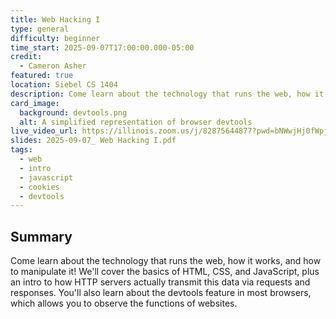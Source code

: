 ```yaml
---
title: Web Hacking I
type: general
difficulty: beginner
time_start: 2025-09-07T17:00:00.000-05:00
credit:
  - Cameron Asher
featured: true
location: Siebel CS 1404
description: Come learn about the technology that runs the web, how it works, and how to manipulate it!
card_image:
  background: devtools.png
  alt: A simplified representation of browser devtools
live_video_url: https://illinois.zoom.us/j/82875644877?pwd=bNWwjHj0fWpjaVbGZbWtd2VHlRqrpS.1
slides: 2025-09-07_ Web Hacking I.pdf
tags:
  - web
  - intro
  - javascript
  - cookies
  - devtools
---
```

## Summary

Come learn about the technology that runs the web, how it works, and how to manipulate it! We'll cover the basics of HTML, CSS, and JavaScript, plus an intro to how HTTP servers actually transmit this data via requests and responses. You'll also learn about the devtools feature in most browsers, which allows you to observe the functions of websites.
